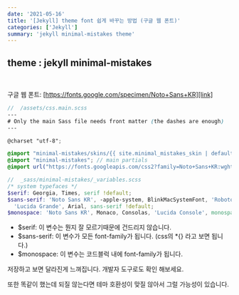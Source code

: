 ```yaml
---
date: '2021-05-16'
title: '[Jekyll] theme font 쉽게 바꾸는 방법 (구글 웹 폰트)'
categories: ['Jekyll']
summary: 'jekyll minimal-mistakes theme'
---
```


## theme : jekyll minimal-mistakes

<br />

구글 웹 폰트: [https://fonts.google.com/specimen/Noto+Sans+KR][link]

[link]: https://fonts.google.com/specimen/Noto+Sans+KR 'Go'

```scss
//  /assets/css.main.scss
---
# Only the main Sass file needs front matter (the dashes are enough)
---

@charset "utf-8";

@import "minimal-mistakes/skins/{{ site.minimal_mistakes_skin | default: 'default' }}"; // skin
@import "minimal-mistakes"; // main partials
@import url("https://fonts.googleapis.com/css2?family=Noto+Sans+KR:wght@100;300;400;500;700;900&display=swap"); // 이 부분 복사 붙혀넣기
```

```scss
//  _sass/minimal-mistakes/_variables.scss
/* system typefaces */
$serif: Georgia, Times, serif !default;
$sans-serif: 'Noto Sans KR', -apple-system, BlinkMacSystemFont, 'Roboto', 'Segoe UI', 'Helvetica Neue',
  'Lucida Grande', Arial, sans-serif !default;
$monospace: 'Noto Sans KR', Monaco, Consolas, 'Lucida Console', monospace !default;
```

- $serif: 이 변수는 뭔지 잘 모르기때문에 건드리지 않습니다.
- $sans-serif: 이 변수가 모든 font-family가 됩니다. (css의 \*{} 라고 보면 됩니다.)
- $monospace: 이 변수는 코드블럭 내에 font-family가 됩니다.

저장하고 보면 달라진게 느껴집니다. 개발자 도구로도 확인 해보세요.

또한 똑같이 했는데 되질 않는다면 테마 호환성이 맞질 않아서 그럴 가능성이 있습니다.
